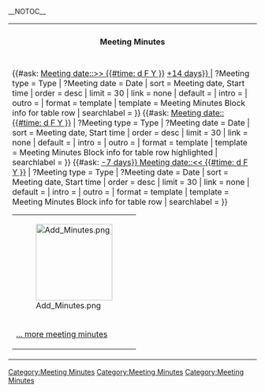 <!--

         Meetings after today (future ... in the year 2000)

-->__NOTOC__<table class="main-page-meeting-minutes-box main-page-meeting-minutes-box-yellow" style="width:100%;"><tr><th style="padding-top:10px; padding-bottom: 10px;">Meeting Minutes</th></tr><tr><td><table><tr style="vertical-align: bottom;"><td style="width:100%;margin:5px 0px 0px 0px;">[[File:Add Minutes.png|link=Special:FormEdit/Meeting Minutes|155px|center]]</td></tr>
{{#ask: [[Category:Meeting Minutes]] [[Meeting date::>> {{#time: d F Y }} ]] [[Meeting date::< {{#time: d F Y | +14 days}} ]]
| ?Meeting type = Type
| ?Meeting date = Date
| sort = Meeting date, Start time
| order = desc
| limit = 30
| link = none
| default = 
| intro = 
| outro = 
| format = template
| template = Meeting Minutes Block info for table row
| searchlabel = 
}}<!--

         Meetings today (present)

-->{{#ask: [[Category:Meeting Minutes]] [[Meeting date:: {{#time: d F Y }} ]]
| ?Meeting type = Type
| ?Meeting date = Date
| sort = Meeting date, Start time
| order = desc
| limit = 30
| link = none
| default = 
| intro = 
| outro = 
| format = template
| template = Meeting Minutes Block info for table row highlighted
| searchlabel = 
}}<!--

         Meetings before today (past)

-->{{#ask: [[Category:Meeting Minutes]] [[Meeting date::> {{#time: d F Y | -7 days}} ]] [[Meeting date::<< {{#time: d F Y }} ]]
| ?Meeting type = Type
| ?Meeting date = Date
| sort = Meeting date, Start time
| order = desc
| limit = 30
| link = none
| default = 
| intro = 
| outro = 
| format = template
| template = Meeting Minutes Block info for table row
| searchlabel = 
}}<tr><td style="width:100%;margin:5px 0px 0px 0px;">[[Meeting Minutes |... more meeting minutes]]</td></tr></table></td></tr></table>